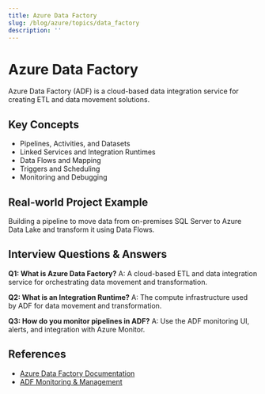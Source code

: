 ```yaml
---
title: Azure Data Factory
slug: /blog/azure/topics/data_factory
description: ''
---
```

# Azure Data Factory

Azure Data Factory (ADF) is a cloud-based data integration service for creating ETL and data movement solutions.

## Key Concepts
- Pipelines, Activities, and Datasets
- Linked Services and Integration Runtimes
- Data Flows and Mapping
- Triggers and Scheduling
- Monitoring and Debugging

## Real-world Project Example
Building a pipeline to move data from on-premises SQL Server to Azure Data Lake and transform it using Data Flows.

## Interview Questions & Answers
**Q1: What is Azure Data Factory?**
A: A cloud-based ETL and data integration service for orchestrating data movement and transformation.

**Q2: What is an Integration Runtime?**
A: The compute infrastructure used by ADF for data movement and transformation.

**Q3: How do you monitor pipelines in ADF?**
A: Use the ADF monitoring UI, alerts, and integration with Azure Monitor.

## References
- [Azure Data Factory Documentation](https://learn.microsoft.com/en-us/azure/data-factory/)
- [ADF Monitoring & Management](https://learn.microsoft.com/en-us/azure/data-factory/monitor-manage-pipelines)
